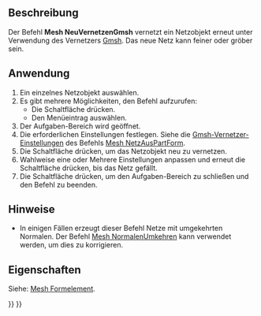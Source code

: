 <languages/>

{{Docnav/de
|[[Mesh_FromPartShape/de|NetzAusPartForm]]
|[[Mesh_Evaluation/de|Auswertung]]
|[[Mesh_Workbench/de|Mesh]]
|IconL=Mesh_FromPartShape.svg
|IconR=Mesh_Evaluation.svg
|IconC=Workbench_Mesh.svg
}}

{{GuiCommand/de
|Name=Mesh RemeshGmsh
|Name/de=Mesh NeuVernetzenGmsh
|MenuLocation=Netze → Aufbereitung...
|Workbenches=[[Mesh_Workbench/de|Mesh]]
|Version=0.19
|SeeAlso=[[Mesh_FromPartShape/de|Mesh NetzAusPartForm]]
}}

<span id="Description"></span>
==Beschreibung==

Der Befehl '''Mesh NeuVernetzenGmsh''' vernetzt ein Netzobjekt erneut unter Verwendung des Vernetzers [https://gmsh.info/ Gmsh]. Das neue Netz kann feiner oder gröber sein.

<span id="Usage"></span>
==Anwendung==

# Ein einzelnes Netzobjekt auswählen.
# Es gibt mehrere Möglichkeiten, den Befehl aufzurufen:
#* Die Schaltfläche {{Button|[[Image:Mesh_RemeshGmsh.svg|16px]] [[Mesh_RemeshGmsh/de|Aufbereitung...]]}} drücken.
#* Den Menüeintrag {{MenuCommand|Netze → [[Image:Mesh_RemeshGmsh.svg|16px]] Aufbereitung...}} auswählen.
# Der Aufgaben-Bereich {{MenuCommand|Neuvernetzung durch Gmsh}} wird geöffnet.
# Die erforderlichen Einstellungen festlegen. Siehe die [[Mesh_FromPartShape/de#Netzgenerator_Gmsh|Gmsh-Vernetzer-Einstellungen]] des Befehls [[Mesh_FromPartShape|Mesh NetzAusPartForm]].
# Die Schaltfläche {{Button|Anwenden}} drücken, um das Netzobjekt neu zu vernetzen.
# Wahlweise eine oder Mehrere Einstellungen anpassen und erneut die Schaltfläche {{Button|Anwenden}} drücken, bis das Netz gefällt.
# Die Schaltfläche {{Button|Schließen}} drücken, um den Aufgaben-Bereich zu schließen und den Befehl zu beenden.

<span id="Notes"></span>
==Hinweise==

* In einigen Fällen erzeugt dieser Befehl Netze mit umgekehrten Normalen. Der Befehl [[Mesh_FlipNormals/de|Mesh NormalenUmkehren]] kann verwendet werden, um dies zu korrigieren.

<span id="Properties"></span>
==Eigenschaften==

Siehe: [[Mesh_Feature/de|Mesh Formelement]].


{{Docnav/de
|[[Mesh_FromPartShape/de|NetzAusPartForm]]
|[[Mesh_Evaluation/de|Auswertung]]
|[[Mesh_Workbench/de|Mesh]]
|IconL=Mesh_FromPartShape.svg
|IconR=Mesh_Evaluation.svg
|IconC=Workbench_Mesh.svg
}}

{{Mesh Tools navi{{#translation:}}}}
{{Userdocnavi{{#translation:}}}}
{{clear}}